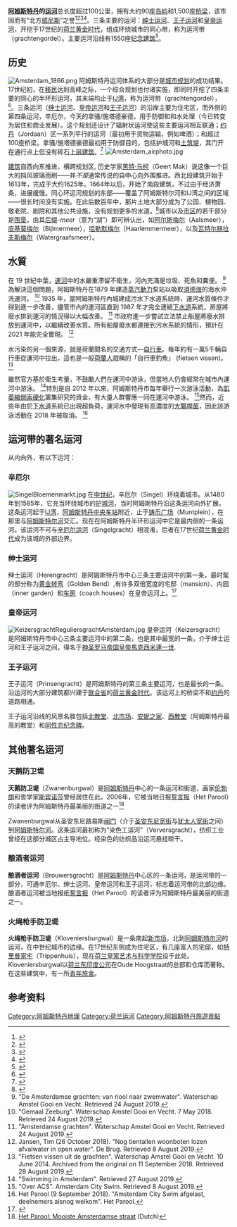 {{世界文化遗产概要表
| site_img = File:Amsterdam_Prinsengracht_Wallpaper.jpg
| site_img_capt = [[王子运河|王子运河]]
| site_img_width = 350px
| zh_name = [[阿姆斯特丹|阿姆斯特丹]]的[[运河|运河]]
| en_name = Canals of Amsterdam
| fr_name = 
| country = {{NLD}}
| Region = 欧洲和北美地区
| criterion_c = i, ii, iv
| rg_year = 2010
| ex_rg_year = 
| Danger_year = 
| remarks = 
| org_url = http://whc.unesco.org/en/list/1349
| map_img = 
| map_img_width = 
}}
'''[[阿姆斯特丹|阿姆斯特丹]]的[[运河|运河]]'''总长度超过100公里，拥有大约90座[[岛屿|岛屿]]和1,500座[[桥梁|桥梁]]，该市因而有“北方[[威尼斯|威尼斯]]”之誉<ref name="Venice1">{{cite web
 |url         = http://www.amsterdamhotspots.nl/architecture.html
 |title       = Amsterdamhotspots.nl
 |accessdate  = 2007-04-19
 |deadurl     = yes
 |archiveurl  = https://web.archive.org/web/20070404161938/http://www.amsterdamhotspots.nl/architecture.html
 |archivedate = 2007-04-04
}}</ref><ref name="Venice2">{{cite web
|url= http://www.amsterdamtourist.nl/en/home/Feel+the+Rhythm/Pop++Jazz+++World+music/article/xp/content_artikel.enfeelmusicevent-jazz-sevenbridgesfestival/default.aspx
|title= Amsterdam Tourist Information - Seven Bridges Festival
|accessdate= 2007-04-19
|deadurl= yes
|archiveurl= https://web.archive.org/web/20070515054602/http://www.amsterdamtourist.nl/en/home/Feel%20the%20Rhythm/Pop%20%20Jazz%20%20%20World%20music/article/xp/content_artikel.enfeelmusicevent-jazz-sevenbridgesfestival/default.aspx
|archivedate= 2007-05-15
}}</ref><ref name="Venice3">{{cite web
|url= http://www.worldexecutive.com/cityguides/amsterdam/
|title= World Executive City Guides - Amsterdam
|accessdate = 2007-04-19}}</ref><ref name="Venice4">{{cite web
|url= http://www.worldmayor.com/essays06/amsterdam_essay06.html
|title= WorldMayor.com - Job Cohen, Mayor of Amsterdam 2006
|accessdate= 2007-04-19
|archive-date= 2009-02-21
|archive-url= https://web.archive.org/web/20090221171023/http://www.worldmayor.com/essays06/amsterdam_essay06.html
|dead-url= no
}}</ref>。三条主要的运河：[[绅士运河|绅士运河]]、[[王子运河|王子运河]]和[[皇帝运河|皇帝运河]]，开挖于17世纪的[[荷兰黄金时代|荷兰黄金时代]]，组成环绕城市的同心带，称为运河带（grachtengordel）。主要运河沿线有1550座[[古迹|纪念建筑]]<ref>{{cite web
  | title = Monumenten Amsterdam
  | work = Monumenten en Archeologie Amsterdam
  | publisher = [[Amsterdam|City of Amsterdam]]
  | url = http://www.bmz.amsterdam.nl/adam/uk/intro/intro.html
  | accessdate = 2008-02-22
  | deadurl = yes
  | archiveurl = https://web.archive.org/web/20080208132713/http://www.bmz.amsterdam.nl/adam/uk/intro/intro.html
  | archivedate = 2008-02-08
  }}</ref>。

==历史==
[[Image:Amsterdam_1866.png|thumb]]
阿姆斯特丹运河体系的大部分是[[城市规划|城市规划]]的成功结果。17世纪初，在[[移民|移民]]达到高峰之际，一个综合规划也付诸实施，即同时开挖了四条主要的同心的半环形运河，其末端均止于[[IJ湾|IJ湾]]，称为运河带（grachtengordel），<ref>{{Cite web |url=http://www.jlgrealestate.com/English/Amsterdam/Grachtengordel/ |title=Grachtengordel |access-date=2009-02-19 |archive-url=https://web.archive.org/web/20140104235208/http://www.jlgrealestate.com/English/Amsterdam/Grachtengordel/ |archive-date=2014-01-04 |dead-url=yes }}</ref>。三条运河（[[绅士运河|绅士运河]]、[[皇帝运河|皇帝运河]]和[[王子运河|王子运河]]）的沿岸主要为住宅区，而外侧的第四条运河，辛厄尔，今天的拿骚/施塔德豪德，用于防御和和水处理（今已转变为居住和商业发展）。这个规划还设计了辐射状运河使这些主要运河相互联通；[[约丹|约丹]]（Jordaan）区一系列平行的运河（最初用于货物运输，例如啤酒）；和超过100座桥梁。拿骚/施塔德豪德最初用于防御目的，包括护城河和[[土方工程|土筑堤]]，其门开在通行点上但没有砖石[[上层建筑|上层建筑]]。<ref>{{cite book| last = Taverne| first = E. R. M.| title = In ‘t land van belofte, in de nieue stadt: ideaal en werkelijkheid van de stadsuitleg in de Republiek, 1580-1680 (In the land of promise, in the new city: ideal and reality of the city lay-out in the Dutch Republic, 1580-1680)| publisher = Schwartz| date = 1978| location = Maarssen| isbn = 90-6179-024-7}}</ref>
[[Image:Amsterdam_airphoto.jpg|thumb]]

[[建筑|建筑]]自西向东推进，横跨规划区, 历史学家[[黑特·马柯|黑特·马柯]]（Geert Mak）说这像一个巨大的挡风玻璃雨刷——并''不是''通常传说的自中心向外围推进。西北段建筑开始于1613年，完成于大约1625年。1664年以后，开始了南段建筑，不过由于经济萧条，进展缓慢。同心环运河规划的东部——覆盖了阿姆斯特尔河和IJ湾之间的区域——很长时间没有实施。在此后数百年中，那片土地大部分成为了公园、植物园、敬老院、剧院和其他公共设施，没有规划更多的水道。<ref>{{cite book| last = Mak| first = G.| title = Een kleine geschiedenis van Amsterdam| publisher = Uitgeverij Atlas| date = 1995| location = Amsterdam/Antwerp| isbn = 90-450-1232-4}}</ref>城市以及[[市区|市区]]的若干部分是[[围垦|围垦]]，由其[[后缀|后缀]]''-meer''（意为“湖”）即可辨认出，如[[阿尔斯梅尔|阿尔斯梅尔]]（Aalsmeer），[[庇基莫梅尔|庇基莫梅尔]]（Bijlmermeer），[[哈勒默梅尔|哈勒默梅尔]]（Haarlemmermeer），以及[[瓦特尔赫拉夫斯梅尔|瓦特尔赫拉夫斯梅尔]]（Watergraafsmeer）。


== 水質 ==

在 19 世紀中葉，[[運河|運河]]中的水嚴重滯留不衛生，河內充滿是垃圾、死魚和糞便。 <ref> "De Amsterdamse grachten: van riool naar zwemwater". Waterschap Amstel Gooi en Vecht. Retrieved 24 August 2019.</ref>為解決這個問題，阿姆斯特丹在1879 年建造[[蒸汽動力|蒸汽動力]]泵站以吸取[[須德海|須德海]]的海水沖洗運河。 <ref>"Gemaal Zeeburg". Waterschap Amstel Gooi en Vecht. 7 May 2018. Retrieved 24 August 2019.</ref> 1935 年，當阿姆斯特丹內城建成污水下水道系統時，運河水質條件才得到進一步改善，儘管市內的運河區直到 1987 年才完全連結[[下水道|下水道]]系統，房屋將廢水排到運河的情況得以大幅改善。 <ref> "Amsterdamse grachten". Waterschap Amstel Gooi en Vecht. Retrieved 24 August 2019.</ref> 市政府進一步嘗試立法禁止船屋將廢水排放到運河中，以繼續改善水質。所有船屋廢水都連接到污水系統的情形，預計在 2021 年能完全實現。 <ref>Jansen, Tim (26 October 2018). "Nog tientallen woonboten lozen afvalwater in open water". De Brug. Retrieved 8 August 2019.</ref>

水污染的另一個來源，就是荷蘭聞名的交通方式—[[自行車|自行車]]。每年約有一萬5千輛自行車從運河中拉出，這也是一般[[荷蘭人|荷蘭人]]戲稱的「自行車釣魚」 (fietsen vissen)。<ref> "Fietsen vissen uit de grachten". Waterschap Amstel Gooi en Vecht. 10 June 2014. Archived from the original on 11 September 2018. Retrieved 28 August 2019.</ref>

雖然官方基於衛生考量，不鼓勵人們在運河中游泳，但當地人仍會經常在城市內運河中游泳。 <ref> "Swimming in Amsterdam". Retrieved 27 August 2019.</ref>特別是自 2012 年以來，阿姆斯特丹市每年舉行一次游泳活動，為[[肌萎縮側索硬化|肌萎縮側索硬化]]籌集研究的資金，有大量人群響應一同在運河中游泳。 <ref> "Over ACS". Amsterdam City Swim. Retrieved 8 August 2019.</ref>然而，近些年由於[[下水道|下水道]]系統已出現超負荷，運河水中發現有高濃度的[[大腸桿菌|大腸桿菌]]，因此該游泳活動在 2018 年被取消。 <ref>Het Parool (9 September 2018). "Amsterdam City Swim afgelast, deelnemers alsnog welkom". Het Parool.</ref>

==运河带的著名运河==
从内向外，有以下运河：

===辛厄尔===
{{Main|辛格運河}}
[[Image:SingelBloemenmarkt.jpg|thumb]]
在[[中世纪|中世纪]]，辛厄尔（Singel）环绕着城市。从1480年到1585年，它充当环绕城市的[[护城河|护城河]]，当时阿姆斯特丹沿这条运河向外扩展。这条运河起于[[IJ湾|IJ湾]]，[[阿姆斯特丹中央车站|阿姆斯特丹中央车站]]附近，止于[[铸币广场_(阿姆斯特丹)|铸币广场]]（Muntplein），在那里与[[阿姆斯特尔河|阿姆斯特尔河]]交汇。现在在阿姆斯特丹半环形运河中它是最内侧的一条运河。该运河不可与[[辛厄尔运河|辛厄尔运河]]（Singelgracht）相混淆，后者在17世纪[[荷兰黄金时代|荷兰黄金时代]]成为该城的外部边界。

===绅士运河===
绅士运河（Herengracht）是阿姆斯特丹市中心三条主要运河中的第一条，最时髦的部分称为[[黄金转弯|黄金转弯]]（Golden Bend）,有许多双倍宽度的宅邸（mansion）、内园（inner garden）和[[车房|车房]]（coach houses）在皇帝运河上。<ref>{{cite web
  | title = Monumenten Amsterdam
  | work = Monumenten en Archeologie Amsterdam
  | publisher = City of Amsterdam
  | url = http://www.bmz.amsterdam.nl/cgi-bin/database.pl
  | accessdate = 2007-04-15
  | deadurl = yes
  | archiveurl = https://web.archive.org/web/20070407081115/http://www.bmz.amsterdam.nl/cgi-bin/database.pl
  | archivedate = 2007-04-07
  }}</ref>

===皇帝运河===
[[Image:KeizersgrachtReguliersgrachtAmsterdam.jpg|thumb]]
皇帝运河（Keizersgracht）是阿姆斯特丹市中心三条主要运河中的第二条，也是其中最宽的一条，介于绅士运河和王子运河之间，得名于[[神圣罗马帝国皇帝|神圣罗马帝国皇帝]][[馬克西米連一世_(神聖羅馬帝國)|馬克西米連一世]].

===王子运河===
王子运河（Prinsengracht）是阿姆斯特丹的第三条主要运河，也是最长的一条。沿运河的大部分建筑都兴建于[[荷兰共和国|联合省]]的[[荷兰黄金时代|荷兰黄金时代]]。该运河上的桥梁不和[[约丹|约丹]]的道路相通。

王子运河沿线的风景名胜包括[[北教堂|北教堂]]、[[北市场|北市场]]、[[安妮之家|安妮之家]]、[[西教堂|西教堂]]（阿姆斯特丹最高的教堂）和[[同性恋纪念碑|同性恋纪念碑]]。

==其他著名运河==

===天鹅防卫堤===
{{Main|天鹅防卫堤}}
'''天鹅防卫堤'''（Zwanenburgwal）是[[阿姆斯特丹|阿姆斯特丹]]中心的一条运河和街道，画家[[伦勃朗|伦勃朗]]和哲学家[[斯宾诺莎|斯宾诺莎]]曾经居住在此。2006年，它被当地日报[[誓言报|誓言报]]（Het Parool）的读者评为阿姆斯特丹最美丽的街道之一<ref>[http://www.parool.nl/dossiers/mooistestraat/100606.html Het Parool: Mooiste Amsterdamse straat] {{Wayback|url=http://www.parool.nl/dossiers/mooistestraat/100606.html |date=20071004162751 }} (Dutch)</ref> 

Zwanenburgwal从圣安东尼路易斯[[闸门|闸门]]（介于[[圣安东尼宽街|圣安东尼宽街]]与[[犹太人宽街|犹太人宽街]]之间）到[[阿姆斯特尔河|阿姆斯特尔河]]。这条运河最初称为“染色工运河”（Verversgracht），纺织工业曾经在这部分城区占主导地位。经染色的纺织品沿运河悬挂晾干。

===酿酒者运河===
'''酿酒者运河'''（Brouwersgracht）是[[阿姆斯特丹|阿姆斯特丹]]中心区的一条运河，是运河带的一部分，可通辛厄尔、绅士运河、皇帝运河和王子运河，标志着运河带的北部边缘。酿酒者运河被当地报纸[[誓言报|誓言报]]（Het Parool）的读者评为阿姆斯特丹最美丽的街道之一。

===火绳枪手防卫堤===
{{main|火绳枪手防卫堤}}
'''火绳枪手防卫堤'''（Kloveniersburgwal）是一条南起[[新市场|新市场]]，北到[[阿姆斯特尔河|阿姆斯特尔河]]的运河，在中世纪城市的边缘。在17世纪东侧成为住宅区，有几座富人的宅邸，如[[特里普家宅|特里普家宅]]（Trippenhuis），现在[[荷兰皇家艺术与科学学院|荷兰皇家艺术与科学学院]]设于此处。Kloveniersburgwal以[[荷兰东印度公司|荷兰东印度公司]]在Oude Hoogstraat的总部和仓库而著称。在这些建筑中，有一所[[青年旅舍|青年旅舍]]。

==参考资料==
<div class="references-small">
<references />
</div>
{{荷兰世界遗产}}
{{commonscat|Canals in Amsterdam}}

[[Category:阿姆斯特丹地理|Category:阿姆斯特丹地理]]
[[Category:荷兰运河|Category:荷兰运河]]
[[Category:阿姆斯特丹旅遊景點|Category:阿姆斯特丹旅遊景點]]